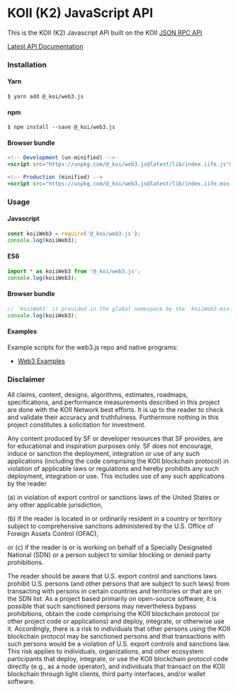 # KOII (K2) JavaScript API

This is the KOII (K2) Javascript API built on the KOII [JSON RPC API](https://docs.solana.com/api/http)

[Latest API Documentation](https://solana-labs.github.io/solana-web3.js/)

### Installation

#### Yarn

```
$ yarn add @_koi/web3.js
```

#### npm

```
$ npm install --save @_koi/web3.js
```

#### Browser bundle

```jsx 
<!-- Development (un-minified) -->
<script src="https://unpkg.com/@_koi/web3.js@latest/lib/index.iife.js"></script>

<!-- Production (minified) -->
<script src="https://unpkg.com/@_koi/web3.js@latest/lib/index.iife.min.js"></script>
```

### Usage

#### Javascript

```jsx 
const koiiWeb3 = require('@_koi/web3.js');
console.log(koiiWeb3);
```

#### ES6

```jsx 
import * as koiiWeb3 from '@_koi/web3.js';
console.log(koiiWeb3);
```

#### Browser bundle

```jsx 
// `koiiWeb3` is provided in the global namespace by the `koiiWeb3.min.js` script bundle.
console.log(koiiWeb3);
```
#### Examples

Example scripts for the web3.js repo and native programs:

* [Web3 Examples](https://github.com/koii-network/k2-web3.js/tree/master/examples)

### Disclaimer

All claims, content, designs, algorithms, estimates, roadmaps, specifications, and 
performance measurements described in this project are done with the KOII Network best efforts. 
It is up to the reader to check and validate their accuracy and truthfulness. 
Furthermore nothing in this project constitutes a solicitation for investment.

Any content produced by SF or developer resources that SF provides, are for educational and 
inspiration purposes only. SF does not encourage, induce or sanction the deployment, 
integration or use of any such applications (including the code comprising the KOII blockchain protocol) 
in violation of applicable laws or regulations and hereby prohibits any such deployment, integration or use. 
This includes use of any such applications by the reader 

(a) in violation of export control or sanctions laws of the United States or any other applicable jurisdiction,

(b) if the reader is located in or ordinarily resident in a country or territory subject to comprehensive sanctions administered by the U.S. Office of Foreign Assets Control (OFAC), 

or (c) if the reader is or is working on behalf of a Specially Designated National (SDN) or a person subject to similar blocking or denied party prohibitions.

The reader should be aware that U.S. export control and sanctions laws prohibit U.S. persons (and other persons that are subject to such laws) from transacting with persons in certain countries and territories or that are on the SDN list.
As a project based primarily on open-source software, it is possible that such sanctioned persons may nevertheless bypass prohibitions, obtain the code comprising the KOII blockchain protocol (or other project code or applications) and deploy, integrate, or otherwise use it. 
Accordingly, there is a risk to individuals that other persons using the KOII blockchain protocol may be sanctioned persons and that transactions with such persons would be a violation of U.S. export controls and sanctions law. This risk applies to individuals, organizations, and other ecosystem participants that deploy, integrate, or use the KOII blockchain protocol code directly (e.g., as a node operator), and individuals that transact on the KOII blockchain through light clients, third party interfaces, and/or wallet software.
